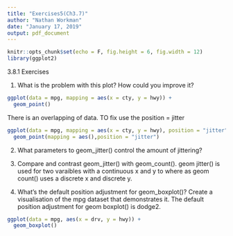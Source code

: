 ---
title: "Exercises5(Ch3.7)"
author: "Nathan Workman"
date: "January 17, 2019"
output: pdf_document
---


```{r setup, include=FALSE}
knitr::opts_chunk$set(echo = F, fig.height = 6, fig.width = 12)
library(ggplot2)
```



3.8.1 Exercises


1. What is the problem with this plot? How could you improve it?

```{r echo = F}
ggplot(data = mpg, mapping = aes(x = cty, y = hwy)) + 
  geom_point()
```

There is an overlapping of data. TO fix use the position = jitter

```{r echo = F}
ggplot(data = mpg, mapping = aes(x = cty, y = hwy), position = "jitter") + 
  geom_point(mapping = aes(),position = "jitter")
```



2. What parameters to geom_jitter() control the amount of jittering?

\begin{itemize}
      \item Height- Horizontal Jitter placement
      \item Width- Vertical Jitter placemnet
      \end{itemize}


3. Compare and contrast geom_jitter() with geom_count().
geom jitter() is used for two varaibles with a continuous x and y to where as geom count() uses a discrete x and discrete y.

4. What's the default position adjustment for geom_boxplot()? Create a visualisation of the mpg dataset that demonstrates it.
The default position adjustment for geom boxplot() is dodge2.

```{r echo = F}
ggplot(data = mpg, aes(x = drv, y = hwy)) +
  geom_boxplot()
```

